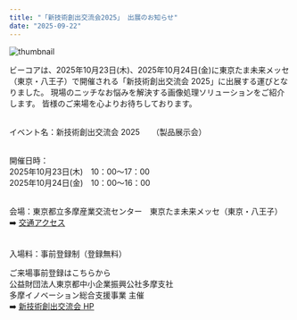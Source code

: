 ```yaml
---
title: "「新技術創出交流会2025」 出展のお知らせ"
date: "2025-09-22"
---
```

![thumbnail](../images/News/2025/shingijutu2025.png)<br />

ビーコアは、2025年10月23日(木)、2025年10月24日(金)に東京たま未来メッセ（東京・八王子）で開催される「新技術創出交流会 2025」に出展する運びとなりました。
現場のニッチなお悩みを解決する画像処理ソリューションをご紹介します。 
皆様のご来場を心よりお待ちしております。<br /><br />

イベント名：新技術創出交流会 2025　　（製品展示会）<br /><br />

開催日時：<br />
2025年10月23日(木)　10：00～17：00<br />
2025年10月24日(金)　10：00～16：00<br /><br />

会場：東京都立多摩産業交流センター　東京たま未来メッセ（東京・八王子）
➡️ [交通アクセス](https://www.tamaskc.metro.tokyo.lg.jp/access/)<br /><br />

入場料：事前登録制（登録無料）<br />

ご来場事前登録はこちらから <br />
公益財団法人東京都中小企業振興公社多摩支社<br />
多摩イノベーション総合支援事業 主催<br />
➡️ [新技術創出交流会 HP](https://tama-innovation.jp/event/)<br />

